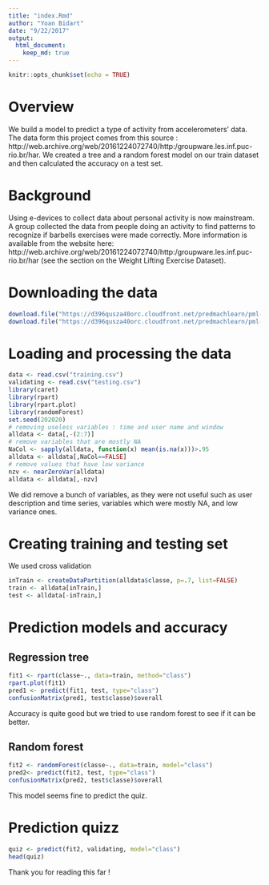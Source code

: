 ```yaml
---
title: "index.Rmd"
author: "Yoan Bidart"
date: "9/22/2017"
output: 
  html_document:
    keep_md: true
---
```


```r
knitr::opts_chunk$set(echo = TRUE)
```

# Overview
We build a model to predict a type of activity from accelerometers' data. The data form this project comes from this source :  http://web.archive.org/web/20161224072740/http:/groupware.les.inf.puc-rio.br/har. We created a tree and a random forest model on our train dataset and then calculated the accuracy on a test set. 

# Background 
Using e-devices to collect data about personal activity is now mainstream. A group collected the data from people doing an activity to find patterns to recognize if barbells exercises were made correctly. More information is available from the website here: http://web.archive.org/web/20161224072740/http:/groupware.les.inf.puc-rio.br/har (see the section on the Weight Lifting Exercise Dataset).

# Downloading the data
```r
download.file("https://d396qusza40orc.cloudfront.net/predmachlearn/pml-training.csv", "training.csv")
download.file("https://d396qusza40orc.cloudfront.net/predmachlearn/pml-testing.csv", "testing.csv")
```

# Loading and processing the data
```r
data <- read.csv("training.csv")
validating <- read.csv("testing.csv")
library(caret)
library(rpart)
library(rpart.plot)
library(randomForest)
set.seed(202020)
# removing useless variables : time and user name and window
alldata <- data[,-(2:7)]
# remove variables that are mostly NA
NaCol <- sapply(alldata, function(x) mean(is.na(x)))>.95
alldata <- alldata[,NaCol==FALSE]
# remove values that have low variance
nzv <- nearZeroVar(alldata)
alldata <- alldata[,-nzv]
```
We did remove a bunch of variables, as they were not useful such as user description and time series, variables which were mostly NA, and low variance ones. 

# Creating training and testing set 
We used cross validation
```r
inTrain <- createDataPartition(alldata$classe, p=.7, list=FALSE)
train <- alldata[inTrain,]
test <- alldata[-inTrain,]
```

# Prediction models and accuracy

## Regression tree
```r
fit1 <- rpart(classe~., data=train, method="class")
rpart.plot(fit1)
pred1 <- predict(fit1, test, type="class")
confusionMatrix(pred1, test$classe)$overall
```
Accuracy is quite good but we tried to use random forest to see if it can be better.

## Random forest
```r
fit2 <- randomForest(classe~., data=train, model="class")
pred2<- predict(fit2, test, type="class")
confusionMatrix(pred2, test$classe)$overall
```
This model seems fine to predict the quiz.

# Prediction quizz
```r
quiz <- predict(fit2, validating, model="class")
head(quiz)
```
Thank you for reading this far !